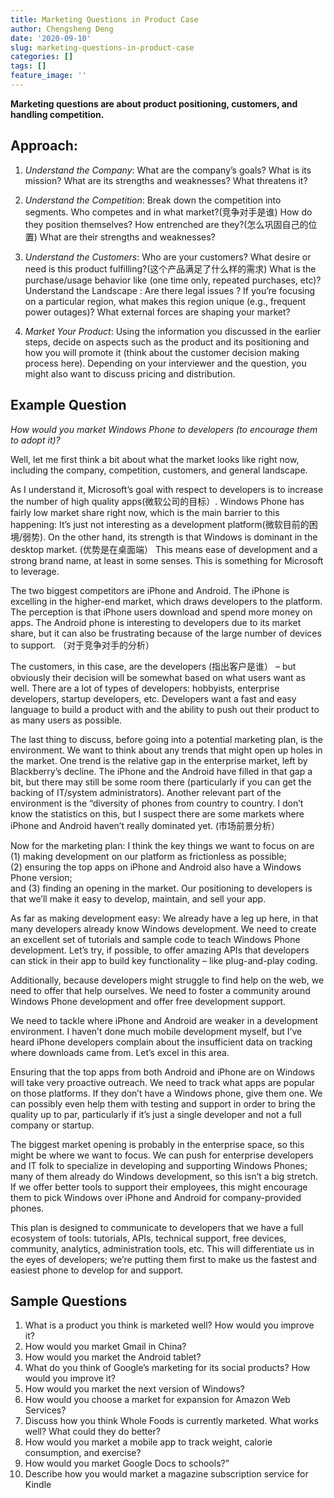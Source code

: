 ```yaml
---
title: Marketing Questions in Product Case
author: Chengsheng Deng
date: '2020-09-10'
slug: marketing-questions-in-product-case
categories: []
tags: []
feature_image: ''
---
```

**Marketing questions are about product positioning, customers, and handling competition. ** </br>  

## Approach: </br> 

1. *Understand the Company*: What are the company’s goals? What is its mission? What are its strengths and weaknesses? What threatens it? </br>

2. *Understand the Competition*: Break down the competition into segments. Who competes and in what market?(竞争对手是谁) How do they position themselves? How entrenched are they?(怎么巩固自己的位置) What are their strengths and weaknesses?  </br> 

3. *Understand the Customers*: Who are your customers? What desire or need is this product fulfilling?(这个产品满足了什么样的需求) What is the purchase/usage behavior like (one time only, repeated purchases, etc)? 
Understand the Landscape : Are there legal issues ? If you’re focusing on a particular region, what makes this region unique (e.g., frequent power outages)? What external forces are shaping your market? </br> 

4. *Market Your Product*: Using the information you discussed in the earlier steps, decide on aspects such as the product and its positioning and how you will promote it (think about the customer decision making process here). Depending on your interviewer and the question, you might also want to discuss pricing and distribution. </br> 

## Example Question 

*How would you market Windows Phone to developers (to encourage them to adopt it)?*  </br> 

Well, let me first think a bit about what the market looks like right now, including the company, competition, customers, and general landscape. </br> 

As I understand it, Microsoft’s goal with respect to developers is to increase the number of high quality apps(微软公司的目标）. Windows Phone has fairly low market share right now, which is the main barrier to this happening: It’s just not interesting as a development platform(微软目前的困境/弱势). On the other hand, its strength is that Windows is dominant in the desktop market. (优势是在桌面端） This means ease of development and a strong brand name, at least in some senses. This is something for Microsoft to leverage. </br> 

The two biggest competitors are iPhone and Android. The iPhone is excelling in the higher-end market, which draws developers to the platform. The perception is that iPhone users download and spend more money on apps. The Android phone is interesting to developers due to its market share, but it can also be frustrating because of the large number of devices to support. （对于竞争对手的分析）</br> 

The customers, in this case, are the developers (指出客户是谁） – but obviously their decision will be somewhat based on what users want as well. There are a lot of types of developers: hobbyists, enterprise developers, startup developers, etc. Developers want a fast and easy language to build a product with and the ability to push out their product to as many users as possible. </br> 

The last thing to discuss, before going into a potential marketing plan, is the environment. We want to think about any trends that might open up holes in the market. One trend is the relative gap in the enterprise market, left by Blackberry’s decline. The iPhone and the Android have filled in that gap a bit, but there may still be some room there (particularly if you can get the backing of IT/system administrators). Another relevant part of the environment is the “diversity of phones from country to country. I don’t know the statistics on this, but I suspect there are some markets where iPhone and Android haven’t really dominated yet. (市场前景分析）</br> 

Now for the marketing plan: I think the key things we want to focus on are </br>
(1) making development on our platform as frictionless as possible; </br>
(2) ensuring the top apps on iPhone and Android also have a Windows Phone version; </br> 
and (3) finding an opening in the market. Our positioning to developers is that we’ll make it easy to develop, maintain, and sell your app. </br>

As far as making development easy: We already have a leg up here, in that many developers already know Windows development. We need to create an excellent set of tutorials and sample code to teach Windows Phone development. Let’s try, if possible, to offer amazing APIs that developers can stick in their app to build key functionality – like plug-and-play coding. </br> 

Additionally, because developers might struggle to find help on the web, we need to offer that help ourselves. We need to foster a community around Windows Phone development and offer free development support.</br>

We need to tackle where iPhone and Android are weaker in a development environment. I haven’t done much mobile development myself, but I’ve heard iPhone developers complain about the insufficient data on tracking where downloads came from. Let’s excel in this area.</br> 

Ensuring that the top apps from both Android and iPhone are on Windows will take very proactive outreach. We need to track what apps are popular on those platforms. If they don’t have a Windows phone, give them one. We can possibly even help them with testing and support in order to bring the quality up to par, particularly if it’s just a single developer and not a full company or startup. </br> 

The biggest market opening is probably in the enterprise space, so this might be where we want to focus. We can push for enterprise developers and IT folk to specialize in developing and supporting Windows Phones; many of them already do Windows development, so this isn’t a big stretch. If we offer better tools to support their employees, this might encourage them to pick Windows over iPhone and Android for company-provided phones.</br> 

This plan is designed to communicate to developers that we have a full ecosystem of tools: tutorials, APIs, technical support, free devices, community, analytics, administration tools, etc. This will differentiate us in the eyes of developers; we’re putting them first to make us the fastest and easiest phone to develop for and support. </br> 

## Sample Questions 

1. What is a product you think is marketed well? How would you improve it? </br> 
2. How would you market Gmail in China?</br> 
3. How would you market the Android tablet?</br>
4. What do you think of Google’s marketing for its social products? How would you improve it?</br>
5. How would you market the next version of Windows?</br>
6. How would you choose a market for expansion for Amazon Web Services? </br> 
7. Discuss how you think Whole Foods is currently marketed. What works well? What could they do better? </br> 
8. How would you market a mobile app to track weight, calorie consumption, and exercise? </br> 
9. How would you market Google Docs to schools?”</br> 
10. Describe how you would market a magazine subscription service for Kindle</br> 
